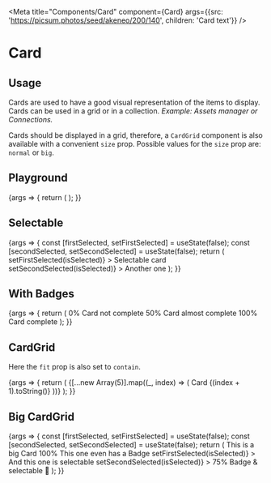 
<Meta
  title="Components/Card"
  component={Card}
  args={{src: 'https://picsum.photos/seed/akeneo/200/140', children: 'Card text'}}
/>

# Card

## Usage

Cards are used to have a good visual representation of the items to display. Cards can be used in a grid or in a collection.
_Example: Assets manager or Connections._

Cards should be displayed in a grid, therefore, a `CardGrid` component is also available with a convenient `size` prop. Possible values for the `size` prop are: `normal` or `big`.

## Playground

<Canvas>
  <Story name="Standard">
    {args => {
      return (
        <CardGrid>
          <Card {...args} />
        </CardGrid>
      );
    }}
  </Story>
</Canvas>

<ArgsTable story="Standard" />

## Selectable

<Canvas>
  <Story name="Selectable">
    {args => {
      const [firstSelected, setFirstSelected] = useState(false);
      const [secondSelected, setSecondSelected] = useState(false);
      return (
        <CardGrid>
          <Card
            {...args}
            src="https://picsum.photos/seed/akened/200"
            isSelected={firstSelected}
            onSelectCard={isSelected => setFirstSelected(isSelected)}
          >
            Selectable card
          </Card>
          <Card
            {...args}
            src="https://picsum.photos/seed/akenee/200"
            isSelected={secondSelected}
            onSelectCard={isSelected => setSecondSelected(isSelected)}
          >
            Another one
          </Card>
        </CardGrid>
      );
    }}
  </Story>
</Canvas>

## With Badges

<Canvas>
  <Story name="With Badges">
    {args => {
      return (
        <CardGrid>
          <Card {...args} src="https://picsum.photos/seed/akenea/200">
            <Badge level="danger">0%</Badge>
            Card not complete
          </Card>
          <Card {...args} src="https://picsum.photos/seed/akeneb/200">
            <Badge level="warning">50%</Badge>
            Card almost complete
          </Card>
          <Card {...args} src="https://picsum.photos/seed/akenec/200">
            <Badge level="primary">100%</Badge>
            Card complete
          </Card>
        </CardGrid>
      );
    }}
  </Story>
</Canvas>

## CardGrid

Here the `fit` prop is also set to `contain`.

<Canvas>
  <Story name="CardGrid">
    {args => {
      return (
        <CardGrid>
          {[...new Array(5)].map((_, index) => (
            <Card
              {...args}
              key={index}
              fit="contain"
              src={`https://picsum.photos/seed/akeneo${index}/${index % 2 === 0 ? 200 : 120}/${
                index % 2 === 0 ? 120 : 200
              }`}
            >
              Card {(index + 1).toString()}
            </Card>
          ))}
        </CardGrid>
      );
    }}
  </Story>
</Canvas>

## Big CardGrid

<Canvas>
  <Story name="Size">
    {args => {
      const [firstSelected, setFirstSelected] = useState(false);
      const [secondSelected, setSecondSelected] = useState(false);
      return (
        <CardGrid size="big">
          <Card {...args} src="https://picsum.photos/seed/akened/200">
            This is a big Card
          </Card>
          <Card {...args} src="https://picsum.photos/seed/akenee/200">
            <Badge level="primary">100%</Badge>
            This one even has a Badge
          </Card>
          <Card
            {...args}
            src="https://picsum.photos/seed/akenef/200"
            isSelected={firstSelected}
            onSelectCard={isSelected => setFirstSelected(isSelected)}
          >
            And this one is selectable
          </Card>
          <Card
            {...args}
            src="https://picsum.photos/seed/akeneg/200"
            isSelected={secondSelected}
            onSelectCard={isSelected => setSecondSelected(isSelected)}
          >
            <Badge level="warning">75%</Badge>
            Badge &amp; selectable 🤩
          </Card>
        </CardGrid>
      );
    }}
  </Story>
</Canvas>
